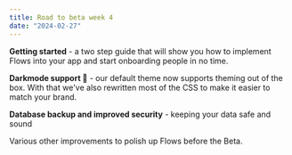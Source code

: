 ```yaml
---
title: Road to beta week 4
date: "2024-02-27"
---
```


**Getting started** - a two step guide that will show you how to implement Flows into your app and start onboarding people in no time.

**Darkmode support 🌚** - our default theme now supports theming out of the box. With that we've also rewritten most of the CSS to make it easier to match your brand.

**Database backup and improved security** - keeping your data safe and sound

Various other improvements to polish up Flows before the Beta.
